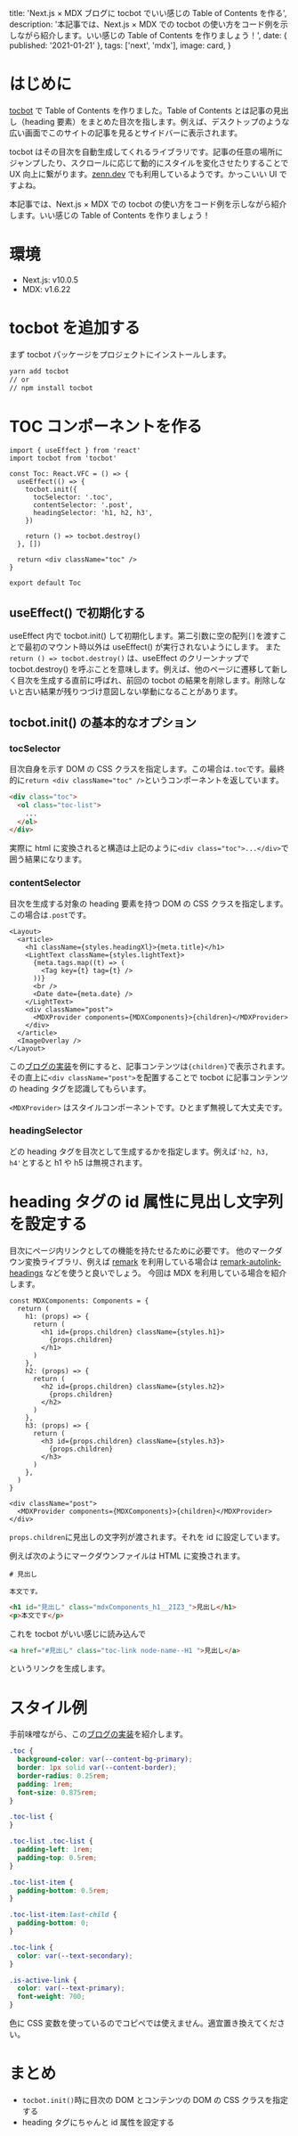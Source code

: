 
  title: 'Next.js × MDX ブログに tocbot でいい感じの Table of Contents を作る',
  description:
    '本記事では、Next.js × MDX での tocbot の使い方をコード例を示しながら紹介します。いい感じの Table of Contents を作りましょう！',
  date: { published: '2021-01-21' },
  tags: ['next', 'mdx'],
  image: card,
}

# はじめに

[tocbot](https://github.com/tscanlin/tocbot) で Table of Contents を作りました。Table of Contents とは記事の見出し（heading 要素）をまとめた目次を指します。例えば、デスクトップのような広い画面でこのサイトの記事を見るとサイドバーに表示されます。

tocbot はその目次を自動生成してくれるライブラリです。記事の任意の場所にジャンプしたり、スクロールに応じて動的にスタイルを変化させたりすることで UX 向上に繋がります。[zenn.dev](https://zenn.dev/) でも利用しているようです。かっこいい UI ですよね。

本記事では、Next.js × MDX での tocbot の使い方をコード例を示しながら紹介します。いい感じの Table of Contents を作りましょう！

# 環境

- Next.js: v10.0.5
- MDX: v1.6.22

# tocbot を追加する

まず tocbot パッケージをプロジェクトにインストールします。

```sh
yarn add tocbot
// or
// npm install tocbot
```

# TOC コンポーネントを作る

```tsx:toc.tsx
import { useEffect } from 'react'
import tocbot from 'tocbot'

const Toc: React.VFC = () => {
  useEffect(() => {
    tocbot.init({
      tocSelector: '.toc',
      contentSelector: '.post',
      headingSelector: 'h1, h2, h3',
    })

    return () => tocbot.destroy()
  }, [])

  return <div className="toc" />
}

export default Toc
```

## useEffect() で初期化する

useEffect 内で tocbot.init() して初期化します。第二引数に空の配列`[]`を渡すことで最初のマウント時以外は useEffect() が実行されないようにします。
また `return () => tocbot.destroy()` は、useEffect のクリーンナップで tocbot.destroy() を呼ぶことを意味します。例えば、他のページに遷移して新しく目次を生成する直前に呼ばれ、前回の tocbot の結果を削除します。削除しないと古い結果が残りつづけ意図しない挙動になることがあります。

## tocbot.init() の基本的なオプション

### tocSelector

目次自身を示す DOM の CSS クラスを指定します。この場合は`.toc`です。最終的に`return <div className="toc" />`というコンポーネントを返しています。

```html
<div class="toc">
  <ol class="toc-list">
    ...
  </ol>
</div>
```

実際に html に変換されると構造は上記のように`<div class="toc">...</div>`で囲う結果になります。

### contentSelector

目次を生成する対象の heading 要素を持つ DOM の CSS クラスを指定します。この場合は`.post`です。

```tsx:post.tsx
<Layout>
  <article>
    <h1 className={styles.headingXl}>{meta.title}</h1>
    <LightText className={styles.lightText}>
      {meta.tags.map((t) => (
        <Tag key={t} tag={t} />
      ))}
      <br />
      <Date date={meta.date} />
    </LightText>
    <div className="post">
      <MDXProvider components={MDXComponents}>{children}</MDXProvider>
    </div>
  </article>
  <ImageOverlay />
</Layout>
```

この[ブログの実装](https://github.com/kimizuy/blog.kimizuy.dev/blob/main/src/components/post.tsx)を例にすると、記事コンテンツは`{children}`で表示されます。その直上に`<div className="post">`を配置することで tocbot に記事コンテンツの heading タグを認識してもらいます。

`<MDXProvider>` はスタイルコンポーネントです。ひとまず無視して大丈夫です。

### headingSelector

どの heading タグを目次として生成するかを指定します。例えば`'h2, h3, h4'`とすると h1 や h5 は無視されます。

# heading タグの id 属性に見出し文字列を設定する

目次にページ内リンクとしての機能を持たせるために必要です。
他のマークダウン変換ライブラリ、例えば [remark](https://github.com/remarkjs/remark) を利用している場合は [remark-autolink-headings](https://github.com/remarkjs/remark-autolink-headings) などを使うと良いでしょう。
今回は MDX を利用している場合を紹介します。

```tsx:mdxComponents.tsx
const MDXComponents: Components = {
  return (
    h1: (props) => {
      return (
        <h1 id={props.children} className={styles.h1}>
          {props.children}
        </h1>
      )
    },
    h2: (props) => {
      return (
        <h2 id={props.children} className={styles.h2}>
          {props.children}
        </h2>
      )
    },
    h3: (props) => {
      return (
        <h3 id={props.children} className={styles.h3}>
          {props.children}
        </h3>
      )
    },
  )
}
```

```tsx:post.tsx
<div className="post">
  <MDXProvider components={MDXComponents}>{children}</MDXProvider>
</div>
```

`props.children`に見出しの文字列が渡されます。それを id に設定しています。

例えば次のようにマークダウンファイルは HTML に変換されます。

```mdx
# 見出し

本文です。
```

```html
<h1 id="見出し" class="mdxComponents_h1__2IZ3_">見出し</h1>
<p>本文です</p>
```

これを tocbot がいい感じに読み込んで

```html
<a href="#見出し" class="toc-link node-name--H1 ">見出し</a>
```

というリンクを生成します。

# スタイル例

手前味噌ながら、この[ブログの実装](https://github.com/kimizuy/blog.kimizuy.dev/blob/main/src/styles/toc.css)を紹介します。

```css:toc.css
.toc {
  background-color: var(--content-bg-primary);
  border: 1px solid var(--content-border);
  border-radius: 0.25rem;
  padding: 1rem;
  font-size: 0.875rem;
}

.toc-list {
}

.toc-list .toc-list {
  padding-left: 1rem;
  padding-top: 0.5rem;
}

.toc-list-item {
  padding-bottom: 0.5rem;
}

.toc-list-item:last-child {
  padding-bottom: 0;
}

.toc-link {
  color: var(--text-secondary);
}

.is-active-link {
  color: var(--text-primary);
  font-weight: 700;
}
```

色に CSS 変数を使っているのでコピペでは使えません。適宜置き換えてください。

# まとめ

- `tocbot.init()`時に目次の DOM とコンテンツの DOM の CSS クラスを指定する
- heading タグにちゃんと id 属性を設定する
